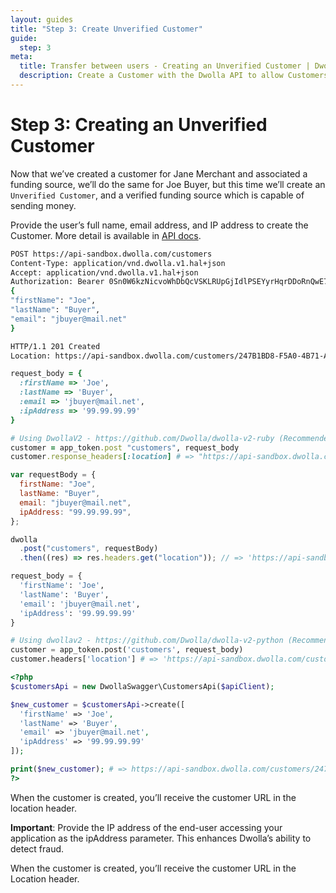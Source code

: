 ```yaml
---
layout: guides
title: "Step 3: Create Unverified Customer"
guide:
  step: 3
meta:
  title: Transfer between users - Creating an Unverified Customer | Dwolla API Documentation
  description: Create a Customer with the Dwolla API to allow Customers to send funds from their bank account.
---
```


# Step 3: Creating an Unverified Customer

Now that we’ve created a customer for Jane Merchant and associated a funding source, we’ll do the same for Joe Buyer, but this time we’ll create an `Unverified Customer`, and a verified funding source which is capable of sending money.

Provide the user’s full name, email address, and IP address to create the Customer. More detail is available in [API docs](https://developers.dwolla.com/api-reference/#customers).

```bash
POST https://api-sandbox.dwolla.com/customers
Content-Type: application/vnd.dwolla.v1.hal+json
Accept: application/vnd.dwolla.v1.hal+json
Authorization: Bearer 0Sn0W6kzNicvoWhDbQcVSKLRUpGjIdlPSEYyrHqrDDoRnQwE7Q
{
"firstName": "Joe",
"lastName": "Buyer",
"email": "jbuyer@mail.net"
}

HTTP/1.1 201 Created
Location: https://api-sandbox.dwolla.com/customers/247B1BD8-F5A0-4B71-A898-F62F67B8AE1C
```

```ruby
request_body = {
  :firstName => 'Joe',
  :lastName => 'Buyer',
  :email => 'jbuyer@mail.net',
  :ipAddress => '99.99.99.99'
}

# Using DwollaV2 - https://github.com/Dwolla/dwolla-v2-ruby (Recommended)
customer = app_token.post "customers", request_body
customer.response_headers[:location] # => "https://api-sandbox.dwolla.com/customers/247B1BD8-F5A0-4B71-A898-F62F67B8AE1C"

```

```javascript
var requestBody = {
  firstName: "Joe",
  lastName: "Buyer",
  email: "jbuyer@mail.net",
  ipAddress: "99.99.99.99",
};

dwolla
  .post("customers", requestBody)
  .then((res) => res.headers.get("location")); // => 'https://api-sandbox.dwolla.com/customers/247B1BD8-F5A0-4B71-A898-F62F67B8AE1C'
```

```python
request_body = {
  'firstName': 'Joe',
  'lastName': 'Buyer',
  'email': 'jbuyer@mail.net',
  'ipAddress': '99.99.99.99'
}

# Using dwollav2 - https://github.com/Dwolla/dwolla-v2-python (Recommended)
customer = app_token.post('customers', request_body)
customer.headers['location'] # => 'https://api-sandbox.dwolla.com/customers/247B1BD8-F5A0-4B71-A898-F62F67B8AE1C'
```

```php
<?php
$customersApi = new DwollaSwagger\CustomersApi($apiClient);

$new_customer = $customersApi->create([
  'firstName' => 'Joe',
  'lastName' => 'Buyer',
  'email' => 'jbuyer@mail.net',
  'ipAddress' => '99.99.99.99'
]);

print($new_customer); # => https://api-sandbox.dwolla.com/customers/247B1BD8-F5A0-4B71-A898-F62F67B8AE1C
?>
```

When the customer is created, you’ll receive the customer URL in the location header.

**Important**: Provide the IP address of the end-user accessing your application as the ipAddress parameter. This enhances Dwolla’s ability to detect fraud.

When the customer is created, you’ll receive the customer URL in the Location header.
